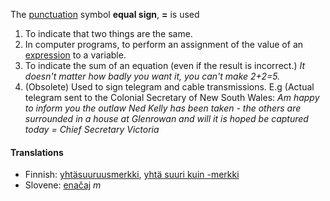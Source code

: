 The [[punctuation]] symbol '''equal sign''', '''=''' is used

#To indicate that two things are the same. 
#In computer programs, to perform an assignment of the value of an [[expression]] to a variable.
#To indicate the sum of an equation (even if the result is incorrect.)  ''It doesn't matter how badly you want it, you can't make 2+2=5.''
#(Obsolete) Used to sign telegram and cable transmissions. E.g (Actual telegram sent to the Colonial Secretary of New South Wales: ''Am happy to inform you the outlaw Ned Kelly has been taken - the others are surrounded in a house at Glenrowan and will it is hoped be captured today = Chief Secretary Victoria'' 

====Translations====

*Finnish: [[yhtäsuuruusmerkki]], [[yhtä suuri kuin -merkki]]
*Slovene: [[enačaj]] ''m''

{{Punctuation}}